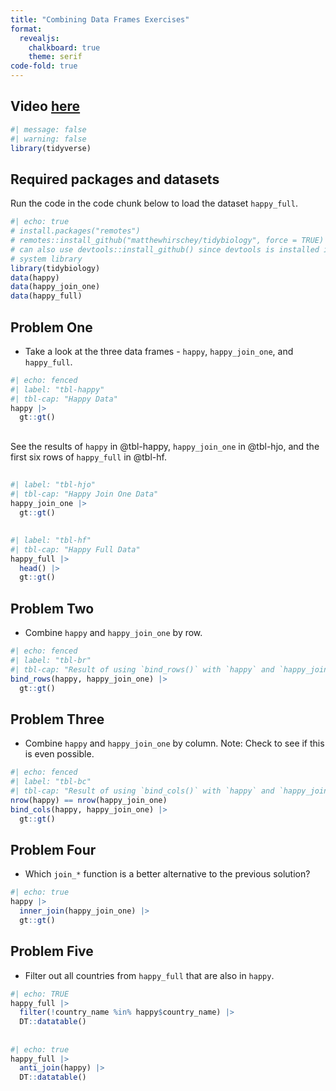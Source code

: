 ```yaml
---
title: "Combining Data Frames Exercises"
format:
  revealjs: 
    chalkboard: true
    theme: serif
code-fold: true  
---
```


## Video [here](https://www.youtube.com/watch?v=st-MQY6pWeY)

```r
#| message: false
#| warning: false
library(tidyverse)
```

## Required packages and datasets

Run the code in the code chunk below to load the dataset `happy_full`.

```r
#| echo: true
# install.packages("remotes")
# remotes::install_github("matthewhirschey/tidybiology", force = TRUE)
# can also use devtools::install_github() since devtools is installed in
# system library
library(tidybiology)
data(happy)
data(happy_join_one)
data(happy_full)
```

## Problem One

* Take a look at the three data frames - `happy`, `happy_join_one`, and `happy_full`.  

```r
#| echo: fenced
#| label: "tbl-happy"
#| tbl-cap: "Happy Data"
happy |> 
  gt::gt()
```

##

See the results of `happy` in @tbl-happy, `happy_join_one` in @tbl-hjo, and the first six rows of `happy_full` in @tbl-hf.

##

```r
#| label: "tbl-hjo"
#| tbl-cap: "Happy Join One Data"
happy_join_one |> 
  gt::gt()
```

##

```r
#| label: "tbl-hf"
#| tbl-cap: "Happy Full Data"
happy_full |> 
  head() |> 
  gt::gt()
```

## Problem Two

* Combine `happy` and `happy_join_one` by row.

```r
#| echo: fenced
#| label: "tbl-br"
#| tbl-cap: "Result of using `bind_rows()` with `happy` and `happy_join_one`"
bind_rows(happy, happy_join_one) |> 
  gt::gt()
```
## Problem Three

* Combine `happy` and `happy_join_one` by column.  Note: Check to see if this is even possible.

```r
#| echo: fenced
#| label: "tbl-bc"
#| tbl-cap: "Result of using `bind_cols()` with `happy` and `happy_join_one`"
nrow(happy) == nrow(happy_join_one)
bind_cols(happy, happy_join_one) |> 
  gt::gt()
```
## Problem Four

* Which `join_*` function is a better alternative to the previous solution?

```r
#| echo: true
happy |> 
  inner_join(happy_join_one) |> 
  gt::gt()
```

## Problem Five

* Filter out all countries from `happy_full` that are also in `happy`.

```r
#| echo: TRUE
happy_full |> 
  filter(!country_name %in% happy$country_name) |> 
  DT::datatable()
```
## 

```r
#| echo: true
happy_full |> 
  anti_join(happy) |> 
  DT::datatable()
```

